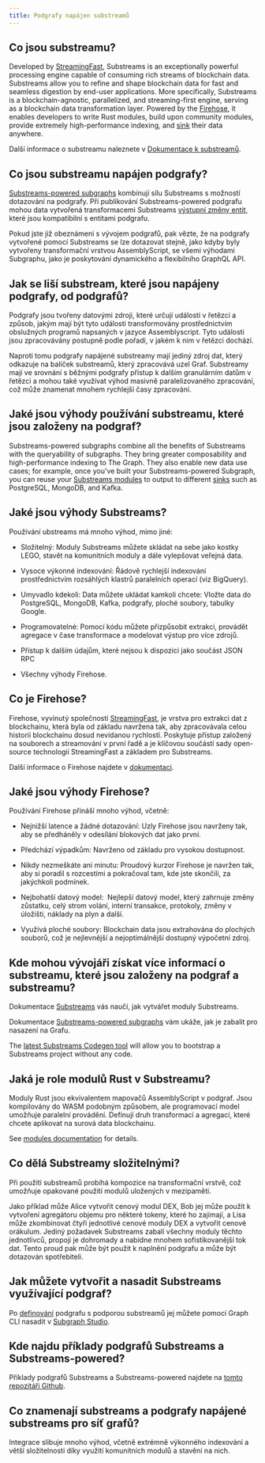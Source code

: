 ```yaml
---
title: Podgrafy napájen substreamů
---
```


## Co jsou substreamu?

Developed by [StreamingFast](https://www.streamingfast.io/), Substreams is an exceptionally powerful processing engine capable of consuming rich streams of blockchain data. Substreams allow you to refine and shape blockchain data for fast and seamless digestion by end-user applications. More specifically, Substreams is a blockchain-agnostic, parallelized, and streaming-first engine, serving as a blockchain data transformation layer. Powered by the [Firehose](https://firehose.streamingfast.io/), it ​​enables developers to write Rust modules, build upon community modules, provide extremely high-performance indexing, and [sink](https://substreams.streamingfast.io/reference-and-specs/manifests#sink) their data anywhere.

Další informace o substreamu naleznete v [Dokumentace k substreamů](/substreams/).

## Co jsou substreamu napájen podgrafy?

[Substreams-powered subgraphs](/cookbook/substreams-powered-subgraphs/) kombinují sílu Substreams s možností dotazování na podgrafy. Při publikování Substreams-powered podgrafu mohou data vytvořená transformacemi Substreams [výstupní změny entit](https://github.com/streamingfast/substreams-sink-entity-changes/blob/develop/substreams-entity-change/src/tables.rs), které jsou kompatibilní s entitami podgrafu.

Pokud jste již obeznámeni s vývojem podgrafů, pak vězte, že na podgrafy vytvořené pomocí Substreams se lze dotazovat stejně, jako kdyby byly vytvořeny transformační vrstvou AssemblyScript, se všemi výhodami Subgraphu, jako je poskytování dynamického a flexibilního GraphQL API.

## Jak se liší substream, které jsou napájeny podgrafy, od podgrafů?

Podgrafy jsou tvořeny datovými zdroji, které určují události v řetězci a způsob, jakým mají být tyto události transformovány prostřednictvím obslužných programů napsaných v jazyce Assemblyscript. Tyto události jsou zpracovávány postupně podle pořadí, v jakém k nim v řetězci dochází.

Naproti tomu podgrafy napájené substreamy mají jediný zdroj dat, který odkazuje na balíček substreamů, který zpracovává uzel Graf. Substreamy mají ve srovnání s běžnými podgrafy přístup k dalším granulárním datům v řetězci a mohou také využívat výhod masivně paralelizovaného zpracování, což může znamenat mnohem rychlejší časy zpracování.

## Jaké jsou výhody používání substreamu, které jsou založeny na podgraf?

Substreams-powered subgraphs combine all the benefits of Substreams with the queryability of subgraphs. They bring greater composability and high-performance indexing to The Graph. They also enable new data use cases; for example, once you've built your Substreams-powered Subgraph, you can reuse your [Substreams modules](https://substreams.streamingfast.io/documentation/develop/manifest-modules) to output to different [sinks](https://substreams.streamingfast.io/reference-and-specs/manifests#sink) such as PostgreSQL, MongoDB, and Kafka.

## Jaké jsou výhody Substreams?

Používání ubstreams má mnoho výhod, mimo jiné:

- Složitelný: Moduly Substreams můžete skládat na sebe jako kostky LEGO, stavět na komunitních moduly a dále vylepšovat veřejná data.

- Vysoce výkonné indexování: Řádově rychlejší indexování prostřednictvím rozsáhlých klastrů paralelních operací (viz BigQuery).

- Umyvadlo kdekoli: Data můžete ukládat kamkoli chcete: Vložte data do PostgreSQL, MongoDB, Kafka, podgrafy, ploché soubory, tabulky Google.

- Programovatelné: Pomocí kódu můžete přizpůsobit extrakci, provádět agregace v čase transformace a modelovat výstup pro více zdrojů.

- Přístup k dalším údajům, které nejsou k dispozici jako součást JSON RPC

- Všechny výhody Firehose.

## Co je Firehose?

Firehose, vyvinutý společností [StreamingFast](https://www.streamingfast.io/), je vrstva pro extrakci dat z blockchainu, která byla od základu navržena tak, aby zpracovávala celou historii blockchainu dosud nevídanou rychlostí. Poskytuje přístup založený na souborech a streamování v první řadě a je klíčovou součástí sady open-source technologií StreamingFast a základem pro Substreams.

Další informace o Firehose najdete v [dokumentaci](https://firehose.streamingfast.io/).

## Jaké jsou výhody Firehose?

Používání Firehose přináší mnoho výhod, včetně:

- Nejnižší latence a žádné dotazování: Uzly Firehose jsou navrženy tak, aby se předháněly v odesílání blokových dat jako první.

- Předchází výpadkům: Navrženo od základu pro vysokou dostupnost.

- Nikdy nezmeškáte ani minutu: Proudový kurzor Firehose je navržen tak, aby si poradil s rozcestími a pokračoval tam, kde jste skončili, za jakýchkoli podmínek.

- Nejbohatší datový model:  Nejlepší datový model, který zahrnuje změny zůstatku, celý strom volání, interní transakce, protokoly, změny v úložišti, náklady na plyn a další.

- Využívá ploché soubory: Blockchain data jsou extrahována do plochých souborů, což je nejlevnější a nejoptimálnější dostupný výpočetní zdroj.

## Kde mohou vývojáři získat více informací o substreamu, které jsou založeny na podgraf a substreamu?

Dokumentace [Substreams](/substreams/) vás naučí, jak vytvářet moduly Substreams.

Dokumentace [Substreams-powered subgraphs](/cookbook/substreams-powered-subgraphs/) vám ukáže, jak je zabalit pro nasazení na Grafu.

The [latest Substreams Codegen tool](https://streamingfastio.medium.com/substreams-codegen-no-code-tool-to-bootstrap-your-project-a11efe0378c6) will allow you to bootstrap a Substreams project without any code.

## Jaká je role modulů Rust v Substreamu?

Moduly Rust jsou ekvivalentem mapovačů AssemblyScript v podgraf. Jsou kompilovány do WASM podobným způsobem, ale programovací model umožňuje paralelní provádění. Definují druh transformací a agregací, které chcete aplikovat na surová data blockchainu.

See [modules documentation](https://substreams.streamingfast.io/documentation/develop/manifest-modules) for details.

## Co dělá Substreamy složitelnými?

Při použití substreamů probíhá kompozice na transformační vrstvě, což umožňuje opakované použití modulů uložených v mezipaměti.

Jako příklad může Alice vytvořit cenový modul DEX, Bob jej může použít k vytvoření agregátoru objemu pro některé tokeny, které ho zajímají, a Lisa může zkombinovat čtyři jednotlivé cenové moduly DEX a vytvořit cenové orákulum. Jediný požadavek Substreams zabalí všechny moduly těchto jednotlivců, propojí je dohromady a nabídne mnohem sofistikovanější tok dat. Tento proud pak může být použit k naplnění podgrafu a může být dotazován spotřebiteli.

## Jak můžete vytvořit a nasadit Substreams využívající podgraf?

Po [definování](/cookbook/substreams-powered-subgraphs/) podgrafu s podporou substreamů jej můžete pomocí Graph CLI nasadit v [Subgraph Studio](https://thegraph.com/studio/).

## Kde najdu příklady podgrafů Substreams a Substreams-powered?

Příklady podgrafů Substreams a Substreams-powered najdete na [tomto repozitáři Github](https://github.com/pinax-network/awesome-substreams).

## Co znamenají substreams a podgrafy napájené substreams pro síť grafů?

Integrace slibuje mnoho výhod, včetně extrémně výkonného indexování a větší složitelnosti díky využití komunitních modulů a stavění na nich.
